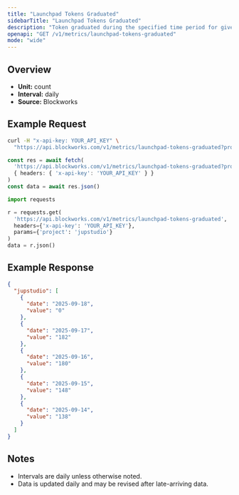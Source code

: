 ```yaml
---
title: "Launchpad Tokens Graduated"
sidebarTitle: "Launchpad Tokens Graduated"
description: "Token graduated during the specified time period for given launchpad."
openapi: "GET /v1/metrics/launchpad-tokens-graduated"
mode: "wide"
---
```


## Overview

- **Unit:** count
- **Interval:** daily
- **Source:** Blockworks

## Example Request

<CodeGroup>

```bash cURL
curl -H "x-api-key: YOUR_API_KEY" \
  "https://api.blockworks.com/v1/metrics/launchpad-tokens-graduated?project=jupstudio"
```

```typescript TypeScript
const res = await fetch(
  'https://api.blockworks.com/v1/metrics/launchpad-tokens-graduated?project=jupstudio',
  { headers: { 'x-api-key': 'YOUR_API_KEY' } }
)
const data = await res.json()
```

```python Python
import requests

r = requests.get(
  'https://api.blockworks.com/v1/metrics/launchpad-tokens-graduated',
  headers={'x-api-key': 'YOUR_API_KEY'},
  params={'project': 'jupstudio'}
)
data = r.json()
```

</CodeGroup>

## Example Response

```json
{
  "jupstudio": [
    {
      "date": "2025-09-18",
      "value": "0"
    },
    {
      "date": "2025-09-17",
      "value": "182"
    },
    {
      "date": "2025-09-16",
      "value": "180"
    },
    {
      "date": "2025-09-15",
      "value": "148"
    },
    {
      "date": "2025-09-14",
      "value": "138"
    }
  ]
}
```

## Notes
- Intervals are daily unless otherwise noted.
- Data is updated daily and may be revised after late-arriving data.